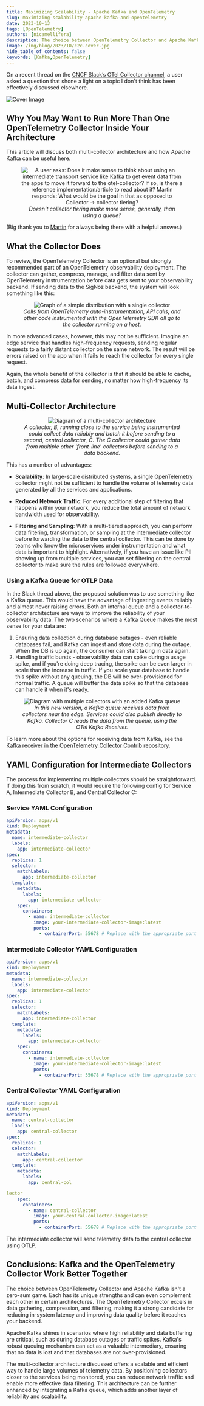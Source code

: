 ```yaml
---
title: Maximizing Scalability - Apache Kafka and OpenTelemetry
slug: maximizing-scalability-apache-kafka-and-opentelemetry
date: 2023-10-13
tags: [OpenTelemetry]
authors: [nicamellifera]
description: The choice between OpenTelemetry Collector and Apache Kafka isn't a zero-sum game. Each has its unique strengths and can even complement each other in certain architectures. The OpenTelemetry Collector excels in data gathering, compression, and filtering, making it a strong candidate for reducing in-system latency and improving data quality before it reaches your backend.
image: /img/blog/2023/10/c2c-cover.jpg
hide_table_of_contents: false
keywords: [Kafka,OpenTelemetry]
---
```

On a recent thread on the [CNCF Slack’s OTel Collector channel](https://slack.cncf.io/), a user asked a question that shone a light on a topic I don't think has been effectively discussed elsewhere.



![Cover Image](/img/blog/2023/10/c2c-cover.webp)

## Why You May Want to Run More Than One OpenTelemetry Collector Inside Your Architecture

This article will discuss both multi-collector architecture and how Apache Kafka can be useful here.

<figure data-zoomable align='center'>
    <img src="/img/blog/2023/10/c2c-1.webp" alt="A user asks: Does it make sense to think about using an intermediate transport service like Kafka to get event data from the apps to move it forward to the otel-collector? If so, is there a reference implementation/article to read about it? Martin responds: What would be the goal in that as opposed to Collector -> collector tiering?"/>
    <figcaption><i>Doesn't collector tiering make more sense, generally, than using a queue?</i></figcaption>
</figure>

(Big thank you to [Martin](https://www.linkedin.com/in/martin-thwaites-ab445120) for always being there with a helpful answer.)

## What the Collector Does

To review, the OpenTelemetry Collector is an optional but strongly recommended part of an OpenTelemetry observability deployment. The collector can gather, compress, manage, and filter data sent by OpenTelemetry instrumentation before data gets sent to your observability backend. If sending data to the SigNoz backend, the system will look something like this:

<figure data-zoomable align='center'>
    <img src="/img/blog/2023/10/c2c-2.webp" alt="Graph of a simple distribution with a single collector"/>
    <figcaption><i>Calls from OpenTelemetry auto-instrumentation, API calls, and other code instrumented with the OpenTelemetry SDK all go to the collector running on a host.</i></figcaption>
</figure>

In more advanced cases, however, this may not be sufficient. Imagine an edge service that handles high-frequency requests, sending regular requests to a fairly distant collector on the same network. The result will be errors raised on the app when it fails to reach the collector for every single request.

Again, the whole benefit of the collector is that it should be able to cache, batch, and compress data for sending, no matter how high-frequency its data ingest.

## Multi-Collector Architecture

<figure data-zoomable align='center'>
    <img src="/img/blog/2023/10/c2c-3.webp" alt="Diagram of a multi-collector architecture"/>
    <figcaption><i>A collector, B, running close to the service being instrumented could collect data reliably and batch it before sending to a second, central collector, C. The C collector could gather data from multiple other 'front-line' collectors before sending to a data backend.</i></figcaption>
</figure>

This has a number of advantages:

- **Scalability**: In large-scale distributed systems, a single OpenTelemetry collector might not be sufficient to handle the volume of telemetry data generated by all the services and applications.
- **Reduced Network Traffic**: For every additional step of filtering that happens within your network, you reduce the total amount of network bandwidth used for observability.

- **Filtering and Sampling**: With a multi-tiered approach, you can perform data filtering, transformation, or sampling at the intermediate collector before forwarding the data to the central collector. This can be done by teams who know the microservices under instrumentation and what data is important to highlight. Alternatively, if you have an issue like PII showing up from multiple services, you can set filtering on the central collector to make sure the rules are followed everywhere.

### Using a Kafka Queue for OTLP Data

In the Slack thread above, the proposed solution was to use something like a Kafka queue. This would have the advantage of ingesting events reliably and almost never raising errors. Both an internal queue and a collector-to-collector architecture are ways to improve the reliability of your observability data. The two scenarios where a Kafka Queue makes the most sense for your data are:

1. Ensuring data collection during database outages - even reliable databases fail, and Kafka can ingest and store data during the outage. When the DB is up again, the consumer can start taking in data again.
2. Handling traffic bursts - observability data can spike during a usage spike, and if you're doing deep tracing, the spike can be even larger in scale than the increase in traffic. If you scale your database to handle this spike without any queuing, the DB will be over-provisioned for normal traffic. A queue will buffer the data spike so that the database can handle it when it's ready.

<figure data-zoomable align='center'>
    <img src="/img/blog/2023/10/c2c-4.webp" alt="Diagram with multiple collectors with an added Kafka queue"/>
    <figcaption><i>In this new version, a Kafka queue receives data from collectors near the edge. Services could also publish directly to Kafka. Collector C reads the data from the queue, using the OTel Kafka Receiver.</i></figcaption>
</figure>

To learn more about the options for receiving data from Kafka, see the [Kafka receiver in the OpenTelemetry Collector Contrib repository](https://cloud-native.slack.com/archives/C01N6P7KR6W/p1690203259803679).

## YAML Configuration for Intermediate Collectors

The process for implementing multiple collectors should be straightforward. If doing this from scratch, it would require the following config for Service A, Intermediate Collector B, and Central Collector C:

### Service YAML Configuration

```yaml
apiVersion: apps/v1
kind: Deployment
metadata:
  name: intermediate-collector
  labels:
    app: intermediate-collector
spec:
  replicas: 1
  selector:
    matchLabels:
      app: intermediate-collector
  template:
    metadata:
      labels:
        app: intermediate-collector
    spec:
      containers:
        - name: intermediate-collector
          image: your-intermediate-collector-image:latest
          ports:
            - containerPort: 55678 # Replace with the appropriate port number
```

### Intermediate Collector YAML Configuration

```yaml
apiVersion: apps/v1
kind: Deployment
metadata:
  name: intermediate-collector
  labels:
    app: intermediate-collector
spec:
  replicas: 1
  selector:
    matchLabels:
      app: intermediate-collector
  template:
    metadata:
      labels:
        app: intermediate-collector
    spec:
      containers:
        - name: intermediate-collector
          image: your-intermediate-collector-image:latest
          ports:
            - containerPort: 55678 # Replace with the appropriate port number
```

### Central Collector YAML Configuration

```yaml
apiVersion: apps/v1
kind: Deployment
metadata:
  name: central-collector
  labels:
    app: central-collector
spec:
  replicas: 1
  selector:
    matchLabels:
      app: central-collector
  template:
    metadata:
      labels:
        app: central-col

lector
    spec:
      containers:
        - name: central-collector
          image: your-central-collector-image:latest
          ports:
            - containerPort: 55678 # Replace with the appropriate port number
```

The intermediate collector will send telemetry data to the central collector using OTLP.

## Conclusions: Kafka and the OpenTelemetry Collector Work Better Together

The choice between OpenTelemetry Collector and Apache Kafka isn't a zero-sum game. Each has its unique strengths and can even complement each other in certain architectures. The OpenTelemetry Collector excels in data gathering, compression, and filtering, making it a strong candidate for reducing in-system latency and improving data quality before it reaches your backend.

Apache Kafka shines in scenarios where high reliability and data buffering are critical, such as during database outages or traffic spikes. Kafka's robust queuing mechanism can act as a valuable intermediary, ensuring that no data is lost and that databases are not over-provisioned.

The multi-collector architecture discussed offers a scalable and efficient way to handle large volumes of telemetry data. By positioning collectors closer to the services being monitored, you can reduce network traffic and enable more effective data filtering. This architecture can be further enhanced by integrating a Kafka queue, which adds another layer of reliability and scalability.
